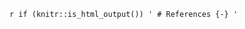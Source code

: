 

`r if (knitr::is_html_output()) '
# References {-}
'`

```{=latex}
\cleardoublepage
    \bookmarksetupnext{level=part}
    \phantomsection
    \addcontentsline{toc}{chapter}{References}
    \begin{centering}
    REFERENCES\\
    \vskip 1 \baselineskip
    \end{centering}
```
<div id="refs"></div>

